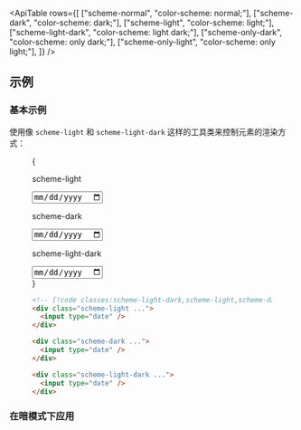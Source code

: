 

<ApiTable
  rows={[
    ["scheme-normal", "color-scheme: normal;"],
    ["scheme-dark", "color-scheme: dark;"],
    ["scheme-light", "color-scheme: light;"],
    ["scheme-light-dark", "color-scheme: light dark;"],
    ["scheme-only-dark", "color-scheme: only dark;"],
    ["scheme-only-light", "color-scheme: only light;"],
  ]}
/>

## 示例

### 基本示例

使用像 `scheme-light` 和 `scheme-light-dark` 这样的工具类来控制元素的渲染方式：

<Figure hint="尝试切换系统颜色模式以查看差异">

<Example>
  {
    <div className="flex justify-between gap-8 text-sm max-sm:flex-col">
      <div className="flex flex-grow flex-col items-center gap-3 text-center scheme-light">
        <p className="font-mono font-medium text-gray-500 dark:text-gray-400">scheme-light</p>
        <input
          type="date"
          className="w-full rounded-lg border border-gray-950/10 bg-[Field] px-3 py-2 text-[FieldText] dark:border-white/10"
        />
      </div>
      <div className="flex flex-grow flex-col items-center gap-3 text-center scheme-dark">
        <p className="font-mono font-medium text-gray-500 dark:text-gray-400">scheme-dark</p>
        <input
          type="date"
          className="w-full rounded-lg border border-gray-950/10 bg-[Field] px-3 py-2 text-[FieldText] dark:border-white/10"
        />
      </div>
      <div className="flex flex-grow flex-col items-center gap-3 text-center scheme-light-dark">
        <p className="font-medium text-gray-500 dark:text-gray-400">scheme-light-dark</p>
        <input
          type="date"
          className="w-full rounded-lg border border-gray-950/10 bg-[Field] px-3 py-2 text-[FieldText] dark:border-white/10"
        />
      </div>
    </div>
  }
</Example>

```html
<!-- [!code classes:scheme-light-dark,scheme-light,scheme-dark] -->
<div class="scheme-light ...">
  <input type="date" />
</div>

<div class="scheme-dark ...">
  <input type="date" />
</div>

<div class="scheme-light-dark ...">
  <input type="date" />
</div>
```

</Figure>

### 在暗模式下应用

<TargetingSpecificStates
  element="html"
  property="color-scheme"
  variant="dark"
  defaultClass="scheme-light"
  featuredClass="scheme-dark"
/>
